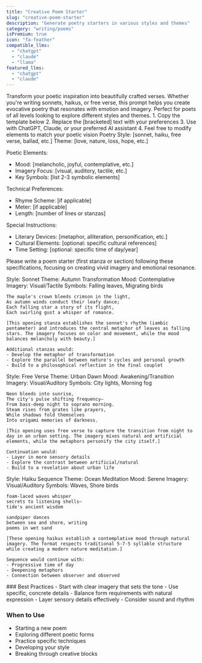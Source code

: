 ```yaml
---
title: "Creative Poem Starter"
slug: "creative-poem-starter"
description: "Generate poetry starters in various styles and themes"
category: "writing/poems"
isPremium: true
icon: "fa-feather"
compatible_llms:
  - "chatgpt"
  - "claude"
  - "llama"
featured_llms:
  - "chatgpt"
  - "claude"
---
```


<PromptDescription>
  Transform your poetic inspiration into beautifully crafted verses. Whether you're writing sonnets, haikus, or free verse, this prompt helps you create evocative poetry that resonates with emotion and imagery. Perfect for poets of all levels looking to explore different styles and themes.
</PromptDescription>

<PromptInstructions>
  1. Copy the template below
  2. Replace the [bracketed] text with your preferences
  3. Use with ChatGPT, Claude, or your preferred AI assistant
  4. Feel free to modify elements to match your poetic vision
</PromptInstructions>

<PromptTemplate>
Poetry Style: [sonnet, haiku, free verse, ballad, etc.]
Theme: [love, nature, loss, hope, etc.]

Poetic Elements:
- Mood: [melancholic, joyful, contemplative, etc.]
- Imagery Focus: [visual, auditory, tactile, etc.]
- Key Symbols: [list 2-3 symbolic elements]

Technical Preferences:
- Rhyme Scheme: [if applicable]
- Meter: [if applicable]
- Length: [number of lines or stanzas]

Special Instructions:
- Literary Devices: [metaphor, alliteration, personification, etc.]
- Cultural Elements: [optional: specific cultural references]
- Time Setting: [optional: specific time of day/year]

Please write a poem starter (first stanza or section) following these specifications, focusing on creating vivid imagery and emotional resonance.
</PromptTemplate>

<LlmSampleTabs>
  <LlmSample slug="chatgpt" color="#10a37f">
    Style: Sonnet
    Theme: Autumn Transformation
    Mood: Contemplative
    Imagery: Visual/Tactile
    Symbols: Falling leaves, Migrating birds

    The maple's crown bleeds crimson in the light,
    As autumn winds conduct their leafy dance;
    Each falling star a story of its flight,
    Each swirling gust a whisper of romance.
    
    [This opening stanza establishes the sonnet's rhythm (iambic pentameter) and introduces the central metaphor of leaves as falling stars. The imagery focuses on color and movement, while the mood balances melancholy with beauty.]

    Additional stanzas would:
    - Develop the metaphor of transformation
    - Explore the parallel between nature's cycles and personal growth
    - Build to a philosophical reflection in the final couplet
  </LlmSample>
  
  <LlmSample slug="claude" color="#8e44ef">
    Style: Free Verse
    Theme: Urban Dawn
    Mood: Awakening/Transition
    Imagery: Visual/Auditory
    Symbols: City lights, Morning fog

    Neon bleeds into sunrise,
    The city's pulse shifting frequency—
    From bass-deep night to soprano morning.
    Steam rises from grates like prayers,
    While shadows fold themselves
    Into origami memories of darkness.
    
    [This opening uses free verse to capture the transition from night to day in an urban setting. The imagery mixes natural and artificial elements, while the metaphors personify the city itself.]

    Continuation would:
    - Layer in more sensory details
    - Explore the contrast between artificial/natural
    - Build to a revelation about urban life
  </LlmSample>
  
  <LlmSample slug="llama" color="#4f46e5">
    Style: Haiku Sequence
    Theme: Ocean Meditation
    Mood: Serene
    Imagery: Visual/Auditory
    Symbols: Waves, Shore birds

    foam-laced waves whisper
    secrets to listening shells—
    tide's ancient wisdom

    sandpiper dances
    between sea and shore, writing
    poems in wet sand
    
    [These opening haikus establish a contemplative mood through natural imagery. The format respects traditional 5-7-5 syllable structure while creating a modern nature meditation.]

    Sequence would continue with:
    - Progressive time of day
    - Deepening metaphors
    - Connection between observer and observed
  </LlmSample>
</LlmSampleTabs>

<PromptTips>
  ### Best Practices
  - Start with clear imagery that sets the tone
  - Use specific, concrete details
  - Balance form requirements with natural expression
  - Layer sensory details effectively
  - Consider sound and rhythm

  ### When to Use
  - Starting a new poem
  - Exploring different poetic forms
  - Practice specific techniques
  - Developing your style
  - Breaking through creative blocks
</PromptTips>
